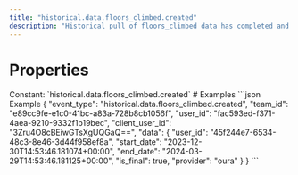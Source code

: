 ```yaml
---
title: "historical.data.floors_climbed.created"
description: "Historical pull of floors_climbed data has completed and you can now pull data for this resource."
---
```

# Properties
<ResponseField name="event_type" type="const string" required="true">
Constant: `historical.data.floors_climbed.created`
</ResponseField>
<ResponseField name="team_id" type="string" required="true">
</ResponseField>
<ResponseField name="user_id" type="string" required="true">
</ResponseField>
<ResponseField name="client_user_id" type="string" required="true">
</ResponseField>
<ResponseField name="data" type="HistoricalDataCreated" required="true">
<Expandable title="HistoricalDataCreated" defaultOpen="true">
<ResponseField name="user_id" type="string" required="true">
</ResponseField>
<ResponseField name="start_date" type="string" required="true">
</ResponseField>
<ResponseField name="end_date" type="string" required="true">
</ResponseField>
<ResponseField name="is_final" type="boolean" required="true">
</ResponseField>
<ResponseField name="provider" type="string" required="true">
</ResponseField>
</Expandable>
</ResponseField>
# Examples
<CodeGroup>
```json Example
{
  "event_type": "historical.data.floors_climbed.created",
  "team_id": "e89cc9fe-e1c0-41bc-a83a-728b8cb1056f",
  "user_id": "fac593ed-f371-4aea-9210-9332f1b19bec",
  "client_user_id": "3Zru4O8cBEiwGTsXgUQGaQ==",
  "data": {
    "user_id": "45f244e7-6534-48c3-8e46-3d44f958ef8a",
    "start_date": "2023-12-30T14:53:46.181074+00:00",
    "end_date": "2024-03-29T14:53:46.181125+00:00",
    "is_final": true,
    "provider": "oura"
  }
}
```
</CodeGroup>
